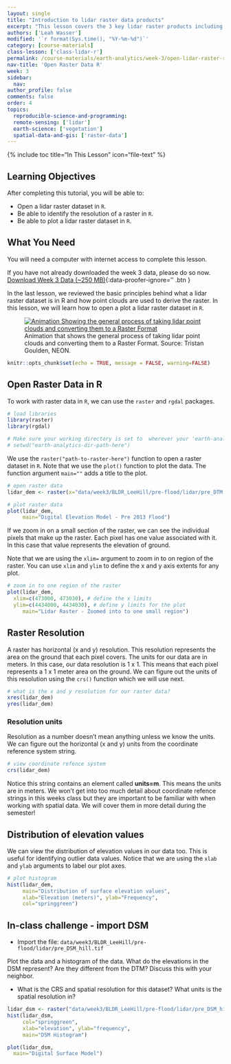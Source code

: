 ```yaml
---
layout: single
title: "Introduction to lidar raster data products"
excerpt: "This lesson covers the 3 key lidar raster products including the canopy height model (CHM) the digital terrain model (DTM or DEM) and the Digital Surface Model (DSM). Finally, it demonstrated how to open a lidar raster dataset in R."
authors: ['Leah Wasser']
modified: '`r format(Sys.time(), "%Y-%m-%d")`'
category: [course-materials]
class-lesson: ['class-lidar-r']
permalink: /course-materials/earth-analytics/week-3/open-lidar-raster-r/
nav-title: 'Open Raster Data R'
week: 3
sidebar:
  nav:
author_profile: false
comments: false
order: 4
topics:
  reproducible-science-and-programming:
  remote-sensing: ['lidar']
  earth-science: ['vegetation']
  spatial-data-and-gis: ['raster-data']
---
```


{% include toc title="In This Lesson" icon="file-text" %}

<div class='notice--success' markdown="1">

## <i class="fa fa-graduation-cap" aria-hidden="true"></i> Learning Objectives

After completing this tutorial, you will be able to:

* Open a lidar raster dataset in `R`.
* Be able to identify the resolution of a raster in `R`.
* Be able to plot a lidar raster dataset in `R`.

## <i class="fa fa-check-square-o fa-2" aria-hidden="true"></i> What You Need

You will need a computer with internet access to complete this lesson.

If you have not already downloaded the week 3 data, please do so now.
[<i class="fa fa-download" aria-hidden="true"></i> Download Week 3 Data (~250 MB)](https://ndownloader.figshare.com/files/7446715){:data-proofer-ignore='' .btn }

</div>

In the last lesson, we reviewed the basic principles behind what a lidar raster
dataset is in R and how point clouds are used to derive the raster. In this lesson, we
will learn how to open a plot a lidar raster dataset in `R`.

<figure>
  <a href="{{ site.url }}/images/course-materials/earth-analytics/week-3/gridding.gif">
  <img src="{{ site.url }}/images/course-materials/earth-analytics/week-3/gridding.gif" alt="Animation Showing the general process of taking lidar point clouds and converting them to a Raster Format"></a>
  <figcaption>
  Animation that shows the general process of taking lidar point clouds and
  converting them to a Raster Format. Source: Tristan Goulden, NEON.
  </figcaption>
</figure>

```r
knitr::opts_chunk$set(echo = TRUE, message = FALSE, warning=FALSE)
```

## Open Raster Data in R

To work with raster data in `R`, we can use the `raster` and `rgdal` packages.

```r
# load libraries
library(raster)
library(rgdal)

# Make sure your working directory is set to  wherever your 'earth-analytics' dir is
# setwd("earth-analytics-dir-path-here")

```

We use the `raster("path-to-raster-here")` function to open a raster dataset in `R`.
Note that we use the `plot()` function to plot the data. The function argument `main=""`
adds a title to the plot.

```r
# open raster data
lidar_dem <- raster(x="data/week3/BLDR_LeeHill/pre-flood/lidar/pre_DTM.tif")

# plot raster data
plot(lidar_dem,
     main="Digital Elevation Model - Pre 2013 Flood")

```

If we zoom in on a small section of the raster, we can see the individual pixels
that make up the raster. Each pixel has one value associated with it. In this
case that value represents the elevation of ground.

Note that we are using the `xlim=` argument to zoom in to on region of the raster.
You can use `xlim` and `ylim` to define the x and y axis extents for any plot.

```r
# zoom in to one region of the raster
plot(lidar_dem,
  xlim=c(473000, 473030), # define the x limits
  ylim=c(4434000, 4434030), # define y limits for the plot
     main="Lidar Raster - Zoomed into to one small region")

```

## Raster Resolution

A raster has horizontal (x and y) resolution. This resolution represents the
area on the ground that each pixel covers. The units for our data are in meters.
In this case, our data resolution is 1 x 1. This means that each pixel represents
a 1 x 1 meter area on the ground. We can figure out the units of this resolution
using the `crs()` function which we will use next.

```r
# what is the x and y resolution for our raster data?
xres(lidar_dem)
yres(lidar_dem)

```

### Resolution units

Resolution as a number doesn't mean anything unless we know the units. We can
figure out the horizontal (x and y) units from the coordinate reference system
string.

```r
# view coordinate refence system
crs(lidar_dem)

```

Notice this string contains an element called **units=m**. This means the units
are in meters. We won't get into too much detail about coordinate refence strings
in this weeks class but they are important to be familiar with when working with spatial
data. We will cover them in more detail during the semester!

## Distribution of elevation values

We can view the distribution of elevation values in our data too. This is useful
for identifying outlier data values. Notice that we are using the `xlab` and `ylab`
arguments to label our plot axes.

```r
# plot histogram
hist(lidar_dem,
     main="Distribution of surface elevation values",
     xlab="Elevation (meters)", ylab="Frequency",
     col="springgreen")
```


<div class="notice--warning" markdown="1">

## <i class="fa fa-pencil-square-o" aria-hidden="true"></i> In-class challenge - import DSM

* Import the file: `data/week3/BLDR_LeeHill/pre-flood/lidar/pre_DSM_hill.tif`

Plot the data and a histogram of the data. What do the elevations in the DSM
represent? Are they different from the DTM? Discuss this with your neighbor.

* What is the CRS and spatial resolution for this dataset? What units is the spatial
resolution in?
<!-- Yes - they are the same for both files you can figure this out using
crs() and xres()  / yres() -->

</div>

```r
lidar_dsm <- raster("data/week3/BLDR_LeeHill/pre-flood/lidar/pre_DSM_hill.tif")
hist(lidar_dsm,
     col="springgreen",
     xlab="elevation", ylab="frequency",
     main="DSM Histogram")

plot(lidar_dsm,
  main="Digital Surface Model")

```
